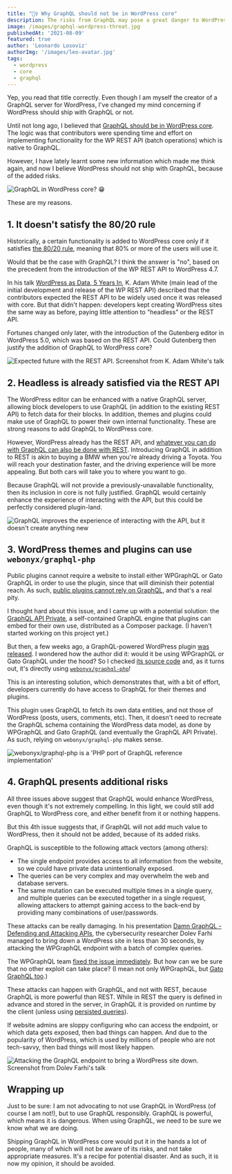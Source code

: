 ```yaml
---
title: "🙅‍♀️ Why GraphQL should not be in WordPress core"
description: The risks from GraphQL may pose a great danger to WordPress
image: /images/graphql-wordpress-threat.jpg
publishedAt: '2021-08-09'
featured: true
author: 'Leonardo Losoviz'
authorImg: '/images/leo-avatar.jpg'
tags:
  - wordpress
  - core
  - graphql
---
```


Yep, you read that title correctly. Even though I am myself the creator of a GraphQL server for WordPress, I've changed my mind concerning if WordPress should ship with GraphQL or not.

Until not long ago, I believed that [GraphQL should be in WordPress core](/blog/why-wordpress-should-have-a-graphql-api-in-core). The logic was that contributors were spending time and effort on implementing functionality for the WP REST API (batch operations) which is native to GraphQL.

However, I have lately learnt some new information which made me think again, and now I believe WordPress should not ship with GraphQL, because of the added risks.

![GraphQL in WordPress core? 😁](/images/graphql-wordpress-threat.jpg "GraphQL in WordPress core? 😁")

These are my reasons.

## 1. It doesn't satisfy the 80/20 rule

Historically, a certain functionality is added to WordPress core only if it satisfies [the 80/20 rule](https://wordpress.org/about/philosophy/), meaning that 80% or more of the users will use it.

Would that be the case with GraphQL? I think the answer is "no", based on the precedent from the introduction of the WP REST API to WordPress 4.7.

In his talk [WordPress as Data, 5 Years In](https://youtu.be/OBVg5x8uQ6M), K. Adam White (main lead of the initial development and release of the WP REST API) described that the contributors expected the REST API to be widely used once it was released with core. But that didn't happen: developers kept creating WordPress sites the same way as before, paying little attention to "headless" or the REST API.

Fortunes changed only later, with the introduction of the Gutenberg editor in WordPress 5.0, which was based on the REST API. Could Gutenberg then justify the addition of GraphQL to WordPress core?

![Expected future with the REST API. Screenshot from K. Adam White's talk](/images/society-if-wp-had-a-rest-api-video.png "Expected future with the REST API. Screenshot from K. Adam White's talk")

## 2. Headless is already satisfied via the REST API

The WordPress editor can be enhanced with a native GraphQL server, allowing block developers to use GraphQL (in addition to the existing REST API) to fetch data for their blocks. In addition, themes and plugins could make use of GraphQL to power their own internal functionality. These are strong reasons to add GraphQL to WordPress core.

However, WordPress already has the REST API, and [whatever you can do with GraphQL can also be done with REST](https://stepzen.com/blog/are-rest-and-graphql-different). Introducing GraphQL in addition to REST is akin to buying a BMW when you're already driving a Toyota. You will reach your destination faster, and the driving experience will be more appealing. But both cars will take you to where you want to go.

Because GraphQL will not provide a previously-unavailable functionality, then its inclusion in core is not fully justified. GraphQL would certainly enhance the experience of interacting with the API, but this could be perfectly considered plugin-land.

![GraphQL improves the experience of interacting with the API, but it doesn't create anything new](/images/graphiql.gif "GraphQL improves the experience of interacting with the API, but it doesn't create anything new")

## 3. WordPress themes and plugins can use `webonyx/graphql-php`

Public plugins cannot require a website to install either WPGraphQL or Gato GraphQL in order to use the plugin, since that will diminish their potential reach. As such, [public plugins cannot rely on GraphQL](https://www.smashingmagazine.com/2021/04/making-graphql-work-in-wordpress/#use-graphql-api-if-distributing-blocks-via-a-plugin), and that's a real pity.

I thought hard about this issue, and I came up with a potential solution: the [GraphQL API Private](https://github.com/GatoGraphQL/GatoGraphQL/issues/519), a self-contained GraphQL engine that plugins can embed for their own use, distributed as a Composer package. (I haven't started working on this project yet.)

But then, a few weeks ago, a GraphQL-powered WordPress plugin [was released](https://twitter.com/swashata/status/1418387987511996418). I wondered how the author did it: would it be using WPGraphQL or Gato GraphQL under the hood? So I checked [its source code](https://plugins.trac.wordpress.org/browser/wpeform-lite/trunk/inc/GraphQL/Schema.php?rev=2570462) and, as it turns out, it's directly using [`webonyx/graphql-php`](https://github.com/webonyx/graphql-php)!

This is an interesting solution, which demonstrates that, with a bit of effort, developers currently do have access to GraphQL for their themes and plugins.

This plugin uses GraphQL to fetch its own data entities, and not those of WordPress (posts, users, comments, etc). Then, it doesn't need to recreate the GraphQL schema containing the WordPress data model, as done by WPGraphQL and Gato GraphQL (and eventually the GraphQL API Private). As such, relying on `webonyx/graphql-php` makes sense.

![webonyx/graphql-php is a 'PHP port of GraphQL reference implementation'](/images/webonyx-graphql-php.png "webonyx/graphql-php is a 'PHP port of GraphQL reference implementation'")

## 4. GraphQL presents additional risks

All three issues above suggest that GraphQL would enhance WordPress, even though it's not extremely compelling. In this light, we could still add GraphQL to WordPress core, and either benefit from it or nothing happens.

But this 4th issue suggests that, if GraphQL will not add much value to WordPress, then it should not be added, because of its added risks.

GraphQL is susceptible to the following attack vectors (among others):

- The single endpoint provides access to all information from the website, so we could have private data unintentionally exposed.
- The queries can be very complex and may overwhelm the web and database servers.
- The same mutation can be executed multiple times in a single query, and multiple queries can be executed together in a single request, allowing attackers to attempt gaining access to the back-end by providing many combinations of user/passwords.

These attacks can be really damaging. In his presentation [Damn GraphQL - Defending and Attacking APIs](https://www.youtube.com/watch?v=EVRf708-zq4), the cybersecurity researcher Dolev Farhi managed to bring down a WordPress site in less than 30 seconds, by attacking the WPGraphQL endpoint with a batch of complex queries.

The WPGraphQL team [fixed the issue immediately](https://github.com/wp-graphql/wp-graphql/releases/tag/v1.3.6). But how can we be sure that no other exploit can take place? (I mean not only WPGraphQL, but [Gato GraphQL too](https://github.com/GatoGraphQL/GatoGraphQL/issues/865).)

These attacks can happen with GraphQL, and not with REST, because GraphQL is more powerful than REST. While in REST the query is defined in advance and stored in the server, in GraphQL it is provided on runtime by the client (unless using [persisted queries](/features/persisted-queries)).

If website admins are sloppy configuring who can access the endpoint, or which data gets exposed, then bad things can happen. And due to the popularity of WordPress, which is used by millions of people who are not tech-savvy, then bad things will most likely happen.

![Attacking the GraphQL endpoint to bring a WordPress site down. Screenshot from Dolev Farhi's talk](/images/damn-graphql-video.png "Attacking the GraphQL endpoint to bring a WordPress site down. Screenshot from Dolev Farhi's talk")

## Wrapping up

Just to be sure: I am not advocating to not use GraphQL in WordPress (of course I am not!), but to use GraphQL responsibly. GraphQL is powerful, which means it is dangerous. When using GraphQL, we need to be sure we know what we are doing.

Shipping GraphQL in WordPress core would put it in the hands a lot of people, many of which will not be aware of its risks, and not take appropriate measures. It's a recipe for potential disaster. And as such, it is now my opinion, it should be avoided.
